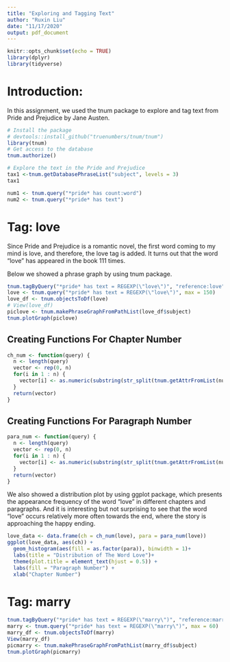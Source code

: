 ```yaml
---
title: "Exploring and Tagging Text"
author: "Ruxin Liu"
date: "11/17/2020"
output: pdf_document
---
```


```r
knitr::opts_chunk$set(echo = TRUE)
library(dplyr)
library(tidyverse)
```

# Introduction:
 
  In this assignment, we used the tnum package to explore and tag text from Pride
  and Prejudice by Jane Austen.
  
  
```r
# Install the package
# devtools::install_github("truenumbers/tnum/tnum")
library(tnum)
# Get access to the database
tnum.authorize()
```

```r
# Explore the text in the Pride and Prejudice
tax1 <-tnum.getDatabasePhraseList("subject", levels = 3)
tax1
```

```r
num1 <- tnum.query("*pride* has count:word")
num2 <- tnum.query("*pride* has text")
```


# Tag: love

  Since Pride and Prejudice is a romantic novel, the first word coming to my mind is love, and therefore, the love tag is added. It turns out that the word "love" has appeared in the book 111 times. 

  Below we showed a phrase graph by using tnum package.
  
```r
tnum.tagByQuery("*pride* has text = REGEXP(\"love\")", "reference:love")
love <- tnum.query("*pride* has text = REGEXP(\"love\")", max = 150) 
love_df <- tnum.objectsToDf(love)
# View(love_df)
piclove <- tnum.makePhraseGraphFromPathList(love_df$subject)
tnum.plotGraph(piclove)
```

## Creating Functions For Chapter Number


```r
ch_num <- function(query) {
  n <- length(query)
  vector <- rep(0, n)
  for(i in 1 : n) {
    vector[i] <- as.numeric(substring(str_split(tnum.getAttrFromList(num2[i], "subject"), "[:/]")[[1]][4], 9))
  }
  return(vector)
}
```



## Creating Functions For Paragraph Number

```r
para_num <- function(query) {
  n <- length(query)
  vector <- rep(0, n)
  for(i in 1 : n) {
    vector[i] <- as.numeric(substring(str_split(tnum.getAttrFromList(num2[i], "subject"), "[:/]")[[1]][5], 11))
  }
  return(vector)
}
```


  We also showed a distribution plot by using ggplot package, which presents the appearance frequency of the word "love" in different chapters and paragraphs. And it is interesting but not surprising to see that the word "love" occurs relatively more often towards the end, where the story is approaching the happy ending. 
  
```r
love_data <- data.frame(ch = ch_num(love), para = para_num(love))
ggplot(love_data, aes(ch)) +
  geom_histogram(aes(fill = as.factor(para)), binwidth = 1)+
  labs(title = "Distribution of The Word Love")+
  theme(plot.title = element_text(hjust = 0.5)) +
  labs(fill = "Paragraph Number") +
  xlab("Chapter Number")
```


# Tag: marry

```r
tnum.tagByQuery("*pride* has text = REGEXP(\"marry\")", "reference:marry")
marry <- tnum.query("*pride* has text = REGEXP(\"marry\")", max = 60) 
marry_df <- tnum.objectsToDf(marry)
View(marry_df)
picmarry <- tnum.makePhraseGraphFromPathList(marry_df$subject)
tnum.plotGraph(picmarry)
```


